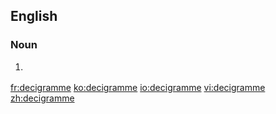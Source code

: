 ==English==

===Noun===
{{en-noun}}

# {{British}} {{alternative spelling of|decigram}}

[[fr:decigramme]]
[[ko:decigramme]]
[[io:decigramme]]
[[vi:decigramme]]
[[zh:decigramme]]